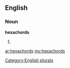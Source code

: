 ==English==

===Noun===
'''hexachords'''

# {{plural of|[[hexachord]]}}

[[Category:English plurals]]

[[ar:hexachords]]
[[my:hexachords]]